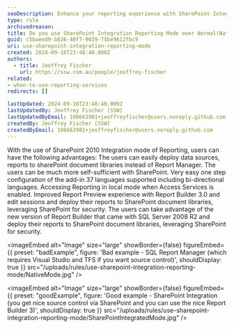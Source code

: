 ```yaml
---
seoDescription: Enhance your reporting experience with SharePoint Integration Mode for easier deployment and improved security compared to Native Reporting Mode.
type: rule
archivedreason:
title: Do you use SharePoint Integration Reporting Mode over Normal(Native) Reporting Mode?
guid: c5baeed9-b836-40f7-9039-75be9612fbc9
uri: use-sharepoint-integration-reporting-mode
created: 2024-09-16T23:48:40.000Z
authors:
  - title: Jeoffrey Fischer
    url: https://ssw.com.au/people/jeoffrey-fischer
related:
- when-to-use-reporting-services
redirects: []

lastUpdated: 2024-09-16T23:48:40.000Z
lastUpdatedBy: Jeoffrey Fischer [SSW]
lastUpdatedByEmail: 106663901+jeoffreyfischer@users.noreply.github.com
createdBy: Jeoffrey Fischer [SSW]
createdByEmail: 106663901+jeoffreyfischer@users.noreply.github.com
---
```


With the use of SharePoint 2010 Integration mode of Reporting, users can have the following advantages:
The users can easily deploy data sources, reports to sharePoint document libraries instead of Report Manager.
The users can be much more self-sufficient with SharePoint.
Very easy one step configuration of the add-in
37 languages supported including bi-directional languages.
Accessing Reporting in local mode when Access Services is enabled.
Improved Report Preview experience with Report Builder 3.0 and edit sessions and deploy their reports to SharePoint document libraries, leveraging SharePoint for security.
The users can take advantage of the new version of Report Builder that came with SQL Server 2008 R2 and deploy their reports to SharePoint document libraries, leveraging SharePoint for security.

<imageEmbed
  alt="Image"
  size="large"
  showBorder={false}
  figureEmbed={{
    preset: "badExample",
    figure: 'Bad example - SQL Report Manager (which requires Visual Studio and TFS if you want source control)',
    shouldDisplay: true
  }}
  src="/uploads/rules/use-sharepoint-integration-reporting-mode/NativeMode.jpg"
/>

<imageEmbed
  alt="Image"
  size="large"
  showBorder={false}
  figureEmbed={{
    preset: "goodExample",
    figure: 'Good example - SharePoint Integration (you get nice source control via SharePoint and you can use the nice Report Builder 3)',
    shouldDisplay: true
  }}
  src="/uploads/rules/use-sharepoint-integration-reporting-mode/SharePointIntegratedMode.jpg"
/>
